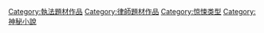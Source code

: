 [[Category:執法題材作品|Category:執法題材作品]]
[[Category:律師題材作品|Category:律師題材作品]]
[[Category:惊悚类型|Category:惊悚类型]]
[[Category:神秘小說|Category:神秘小說]]